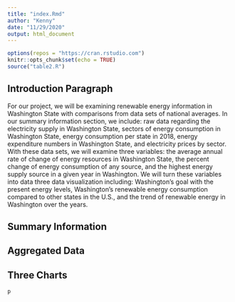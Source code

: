 ```yaml
---
title: "index.Rmd"
author: "Kenny"
date: "11/29/2020"
output: html_document
---
```


```r
options(repos = "https://cran.rstudio.com")
knitr::opts_chunk$set(echo = TRUE)
source("table2.R")
```

## Introduction Paragraph

For our project, we will be examining renewable energy information in Washington State with comparisons from data sets of national averages. In our summary information section, we include: raw data regarding the electricity supply in Washington State, sectors of energy consumption in Washington State, energy consumption per state in 2018, energy expenditure numbers in Washington State, and electricity prices by sector. With these data sets, we will examine three variables: the average annual rate of change of energy resources in Washington State, the percent change of energy consumption of any source, and the highest energy supply source in a given year in Washington. We will turn these variables into data three data visualization including: Washington’s goal with the present energy levels, Washington’s renewable energy consumption compared to other states in the U.S., and the trend of renewable energy in Washington over the years.

## Summary Information

## Aggregated Data

## Three Charts
```r
p
```